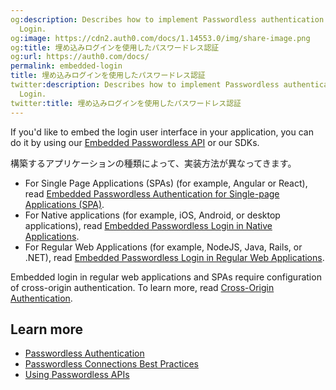 ```yaml
---
og:description: Describes how to implement Passwordless authentication with Universal
  Login.
og:image: https://cdn2.auth0.com/docs/1.14553.0/img/share-image.png
og:title: 埋め込みログインを使用したパスワードレス認証
og:url: https://auth0.com/docs/
permalink: embedded-login
title: 埋め込みログインを使用したパスワードレス認証
twitter:description: Describes how to implement Passwordless authentication with Universal
  Login.
twitter:title: 埋め込みログインを使用したパスワードレス認証
---
```


If you'd like to embed the login user interface in your application, you can do it by using our [Embedded Passwordless API](/docs/authenticate/passwordless/implement-login/embedded-login/relevant-api-endpoints) or our SDKs.

構築するアプリケーションの種類によって、実装方法が異なってきます。

* For Single Page Applications (SPAs) (for example, Angular or React), read [Embedded Passwordless Authentication for Single-page Applications (SPA)](/docs/authenticate/passwordless/implement-login/embedded-login/spa).
* For Native applications (for example, iOS, Android, or desktop applications), read [Embedded Passwordless Login in Native Applications](/docs/authenticate/passwordless/implement-login/embedded-login/native).
* For Regular Web Applications (for example, NodeJS, Java, Rails, or .NET), read [Embedded Passwordless Login in Regular Web Applications](/docs/authenticate/passwordless/implement-login/embedded-login/webapps).

Embedded login in regular web applications and SPAs require configuration of cross-origin authentication. To learn more, read [Cross-Origin Authentication](/docs/authenticate/login/cross-origin-authentication).

## Learn more

* [Passwordless Authentication](/docs/authenticate/passwordless)
* [Passwordless Connections Best Practices](/docs/authenticate/passwordless/best-practices)
* [Using Passwordless APIs](/docs/authenticate/passwordless/implement-login/embedded-login/relevant-api-endpoints)